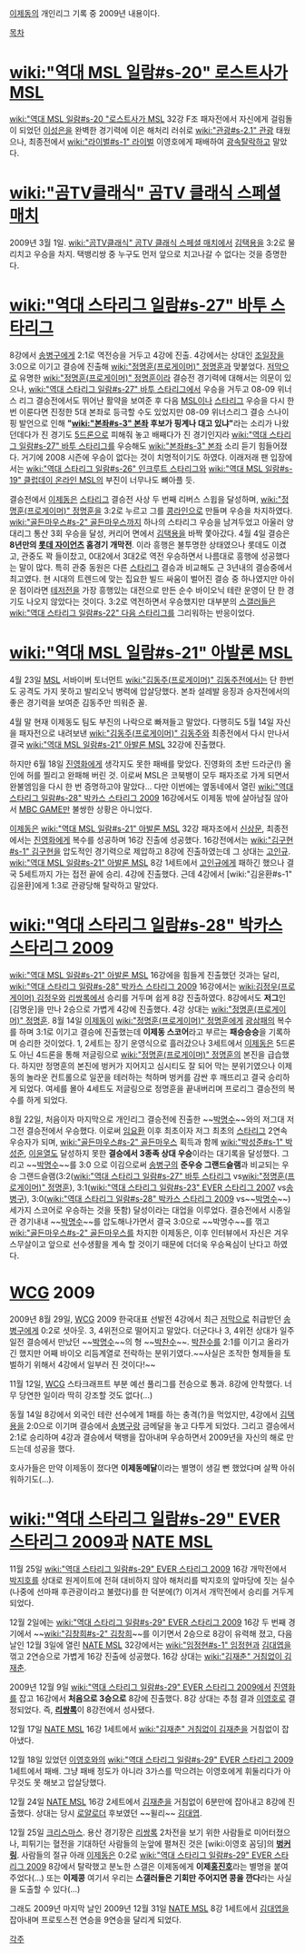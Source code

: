 [[이제동]]의 개인리그 기록 중 2009년 내용이다.

[[목차]]

= [[wiki:"역대 MSL 일람#s-20" 로스트사가 MSL]] =
[[wiki:"역대 MSL 일람#s-20 "로스트사가 MSL]] 32강 F조 패자전에서 자신에게 걸림돌이 되었던 [[이성은]]을 완벽한 경기력에 이은 해처리 러쉬로 [[wiki:"관광#s-2.1" 관광]] 태웠으나, 최종전에서 [[wiki:"라이벌#s-1" 라이벌]] 이영호에게 패배하여 [[광속탈락]]하고 말았다.

= [[wiki:"곰TV클래식" 곰TV 클래식 스페셜 매치]] =
2009년 3월 1일. [[wiki:"곰TV클래식" 곰TV 클래식 스페셜 매치]]에서 [[김택용]]을 3:2로 물리치고 우승을 차지. 택뱅리쌍 중 누구도 먼저 앞으로 치고나갈 수 없다는 것을 증명한다.

= [[wiki:"역대 스타리그 일람#s-27" 바투 스타리그]] =
8강에서 [[송병구]]에게 2:1로 역전승을 거두고 4강에 진출. 4강에서는 상대인 [[조일장]]을 3:0으로 이기고 결승에 진출해 [[wiki:"정명훈(프로게이머)" 정명훈]]과 맞붙었다.
[[저막]]으로 유명한 [[wiki:"정명훈(프로게이머)" 정명훈]]이라 결승전 경기력에 대해서는 의문이 있으나, [[wiki:"역대 스타리그 일람#s-27" 바투 스타리그]]에서 우승을 거두고 08-09 위너스 리그 결승전에서도 뛰어난 활약을 보여준 후 다음 [[MSL]]이나 [[스타리그]] 우승을 다시 한 번 이룬다면 진정한 5대 본좌로 등극할 수도 있었지만 08-09 위너스리그 결승 스나이핑 발언으로 인해 '''"[[wiki:"본좌#s-3" 본좌]] 후보가 핑계나 대고 있냐"'''라는 소리가 나왔던데다가 진 경기도 [[5드론]]으로 피해줘 놓고 배째다가 진 경기인지라 [[wiki:"역대 스타리그 일람#s-27" 바투 스타리그]]를 우승해도 [[wiki:"본좌#s-3" 본좌]] 소리 듣기 힘들어졌다. 
거기에 2008 시즌에 우승이 없다는 것이 치명적이기도 하였다. 이래저래 팬 입장에서는 [[wiki:"역대 스타리그 일람#s-26" 인크루트 스타리그]]와 [[wiki:"역대 MSL 일람#s-19" 클럽데이 온라인 MSL]]의 부진이 너무나도 뼈아플 듯. 

결승전에서 [[이제동]]은 [[스타리그]] 결승전 사상 두 번째 리버스 스윕을 달성하며, [[wiki:"정명훈(프로게이머)" 정명훈]]을 3:2로 누르고 그를 [[콩라인]]으로 만들며 우승을 차지하였다. [[wiki:"골든마우스#s-2" 골든마우스]]까지 하나의 스타리그 우승을 남겨두었고 아울러 양대리그 통산 3회 우승을 달성, 커리어 면에서 [[김택용]]을 바짝 쫓아갔다. 
4월 4일 결승은 '''8년만의 [[롯데 자이언츠]] 홈경기 개막전'''. 이라 흥행은 불투명한 상태였으나 롯데도 이겼고, 관중도 꽉 들이찼고, 0대2에서 3대2로 역전 우승하면서 나름대로 흥행에 성공했다는 말이 많다. 특히 관중 동원은 다른 [[스타리그]] 결승과 비교해도 근 3년내의 결승중에서 최고였다. 현 시대의 트렌드에 맞는 집요한 빌드 싸움이 벌어진 결승 중 하나였지만 아쉬운 점이라면 [[테저전]]을 가장 흥행있는 대전으로 만든 순수 바이오닉 테란 운영이 단 한 경기도 나오지 않았다는 것이다. 3:2로 역전하면서 우승했지만 대부분의 [[스갤]]러들은 [[wiki:"역대 스타리그 일람#s-22" 다음 스타리그]]를 그리워하는 반응이었다.

= [[wiki:"역대 MSL 일람#s-21" 아발론 MSL]] =
4월 23일 [[MSL]] 서바이버 토너먼트 [[wiki:"김동주(프로게이머)" 김동주]]전에서는 단 한번도 공격도 가지 못하고 발리오닉 병력에 압살당했다. 본좌 설레발 응징과 승자전에서의 좋은 경기력을 보여준 김동주만 띄워준 꼴.

4월 말 현재 이제동도 팀도 부진의 나락으로 빠져들고 말았다.
다행히도 5월 14일 자신을 패자전으로 내려보낸 [[wiki:"김동주(프로게이머)" 김동주]]와 최종전에서 다시 만나서 결국 [[wiki:"역대 MSL 일람#s-21" 아발론 MSL]] 32강에 진출했다.

하지만 6월 18일 [[진영화]]에게 생각지도 못한 패배를 맞았다. 진영화의 초반 드라군(!) 올인에 허를 찔리고 완패해 버린 것. 이로써 MSL은 코북뱅이 모두 패자조로 가게 되면서 완불엠임을 다시 한 번 증명하고야 말았다... 다만 이번에는 옆동네에서 열린 [[wiki:"역대 스타리그 일람#s-28" 박카스 스타리그 2009]] 16강에서도 이제동 밖에 살아남질 않아서 [[MBC GAME]]만 불쌍한 상황은 아니었다.

[[이제동]]은 [[wiki:"역대 MSL 일람#s-21" 아발론 MSL]] 32강 패자조에서 [[신상문]], 최종전에서는 [[진영화]]에게 복수를 성공하며 16강 진출에 성공했다. 
16강전에서는 [[wiki:"김구현#s-1" 김구현]]을 압도적인 경기력으로 제압하고 8강에 진출하였는데 그 상대는 [[고인규]]. 
[[wiki:"역대 MSL 일람#s-21" 아발론 MSL]] 8강 1세트에서 [[고인규]]에게 패하긴 했으나 결국 5세트까지 가는 접전 끝에 승리. 4강에 진출했다. 근데 4강에서 [wiki:"김윤환#s-1" 김윤환]에게 1:3로 관광당해 탈락하고 말았다.

= [[wiki:"역대 스타리그 일람#s-28" 박카스 스타리그 2009]] =
[[wiki:"역대 MSL 일람#s-21" 아발론 MSL]] 16강에을 힘들게 진출했던 것과는 달리, [[wiki:"역대 스타리그 일람#s-28" 박카스 스타리그 2009]] 16강에서는 [[wiki:김정우(프로게이머) 김정우]]와 [[리쌍록]]에서 승리를 거두며 쉽게 8강 진출하였다. 
8강에서도 '''저그'''인 [김명운]을 만나 2승으로 가볍게 4강에 진출했다. 4강 상대는 [[wiki:"정명훈(프로게이머)" 정명훈]]. 
8월 14일 [[이제동]]이 [[wiki:"정명훈(프로게이머)" 정명훈]]에게 [[광삼패]]의 복수를 하며 3:1로 이기고 결승에 진출했는데 '''이제동 스코어'''라고 부르는 '''패승승승'''을 기록하며 승리한 것이었다. 
1, 2세트는 장기 운영식으로 흘러갔으나 3세트에서 [[이제동]]은 5드론도 아닌 4드론을 통해 저글링으로 [[wiki:"정명훈(프로게이머)" 정명훈]]의 본진을 급습했다. 하지만 정명훈의 본진에 벙커가 지어지고 심시티도 잘 되어 막는 분위기였으나 이제동의 놀라운 컨트롤으로 일꾼을 테러하는 척하며 벙커를 감싼 후 깨뜨리고 결국 승리하게 되었다. 여세를 몰아 4세트도 저글링으로 정명훈을 끝내버리며 프로리그 결승전의 복수를 하게 되었다.

8월 22일, 처음이자 마지막으로 개인리그 결승전에 진출한 ~~[[박명수]]~~와의 저그대 저그전 결승전에서 우승했다. 이로써 [[임요환]] 이후 최초이자 저그 최초의 [[스타리그]] 2연속 우승자가 되며, [[wiki:"골든마우스#s-2" 골든마우스]] 획득과 함께 [[wiki:"박성준#s-1" 박성준]], [[이윤열]]도 달성하지 못한 '''결승에서 3종족 상대 우승'''이라는 대기록을 달성했다. 그리고 ~~[[박명수]]~~를 3:0 으로 이김으로써 [[송병구]]의 '''준우승 그랜드슬램'''과 비교되는 우승 그랜드슬램(3:2([[wiki:"역대 스타리그 일람#s-27" 바투 스타리그]] vs[[wiki:"정명훈(프로게이머)" 정명훈]]), 3:1([[wiki:"역대 스타리그 일람#s-23" EVER 스타리그 2007]] vs[[송병구]]), 3:0([[wiki:"역대 스타리그 일람#s-28" 박카스 스타리그 2009]] vs~~[[박명수]]~~) 세가지 스코어로 우승하는 것을 뜻함) 달성이라는 대업을 이루었다.
결승전에서 시종일관 경기내내 ~~[[박명수]]~~를 압도해나가면서 결국 3:0으로 ~~박명수~~를 꺾고 [[wiki:"골든마우스#s-2" 골든마우스]]를 차지한 이제동은, 이후 인터뷰에서 자신은 겨우 스무살이고 앞으로 선수생활을 계속 할 것이기 때문에 더더욱 우승욕심이 난다고 하였다.

= [[WCG]] 2009 =
2009년 8월 29일, [[WCG]] 2009 한국대표 선발전 4강에서 최근 [[저막]]으로 취급받던 [[송병구]]에게 0:2로 셧아웃. 3, 4위전으로 떨어지고 말았다. 더군다나 3, 4위전 상대가 일주일전 결승에서 만났던 ~~[[박명수]]~~의 형 ~~[[박찬수]]~~. [[박찬수]]를 2:1를 이기고 올라가긴 했지만 어째 바이오 리듬계열로 전락하는 분위기였다.~~사실은 조작한 형제들을 토벌하기 위해서 4강에서 일부러 진 것이다!~~

11월 12일, [[WCG]] 스타크래프트 부분 예선 풀리그를 전승으로 통과. 8강에 안착했다. 너무 당연한 일이라 딱히 강조할 것도 없다(...)

동월 14일 8강에서 외국인 테란 선수에게 1패를 하는 충격(?)을 먹었지만, 4강에서 [[김택용]]을 2:0으로 이기며 결승에서 [[송병구]]랑 금메달을 놓고 다투게 되었다. 그리고 결승에서 2:1로 승리하며 4강과 결승에서 택뱅을 잡아내며 우승하면서 2009년을 자신의 해로 만드는데 성공을 했다.

호사가들은 만약 이제동이 졌다면 '''이제동메달'''이라는 별명이 생길 뻔 했었다며 살짝 아쉬워하기도(…). 

= [[wiki:"역대 스타리그 일람#s-29" EVER 스타리그 2009]]과 [[NATE MSL]] =
11월 25일 [[wiki:"역대 스타리그 일람#s-29" EVER 스타리그 2009]] 16강 개막전에서 [[박지호]]를 상대로 원게이트에 전혀 대비하지 않아 해처리를 박지호의 앞마당에 짓는 실수 (나중에 선마패 후관광이라고 불렸다)를 한 덕분에(?) 이겨서 개막전에서 승리를 거두게 되었다.

12월 2일에는 [[wiki:"역대 스타리그 일람#s-29" EVER 스타리그 2009]] 16강 두 번째 경기에서 ~~[[wiki:"김창희#s-2" 김창희]]~~를 이기면서 2승으로 8강이 유력해 졌고, 다음날인 12월 3일에 열린 [[NATE MSL]] 32강에서는 [[wiki:"임정현#s-1" 임정현]]과 [[김대엽]]을 꺾고 2연승으로 가볍게 16강 진출에 성공했다. 16강 상대는 [[wiki:"김재춘" 거침없이 김재춘]].

2009년 12월 9일 [[wiki:"역대 스타리그 일람#s-29" EVER 스타리그 2009]]에서 [[진영화]]를 잡고 16강에서 '''처음으로 3승으로''' 8강에 진출했다. 8강 상대는 추첨 결과 [[이영호]]로 결정되었다. 즉, '''[[리쌍록]]'''이 8강전에서 성사됐다. 

12월 17일 [[NATE MSL]] 16강 1세트에서 [[wiki:"김재춘" 거침없이 김재춘]]을 거침없이 잡아냈다.

12월 18일 있었던 [[이영호]]와의 [[wiki:"역대 스타리그 일람#s-29" EVER 스타리그 2009]] 1세트에서 패배. 그냥 패배 정도가 아니라 3가스를 막으려는 이영호에게 휘둘리다가 아무것도 못 해보고 압살당했다. 

12월 24일 [[NATE MSL]] 16강 2세트에서 [[김재춘]]을 거침없이 6분만에 잡아내고 8강에 진출했다. 상대는 당시 [[로얄로더]] 후보였던 ~~윌리~~ [[김대엽]].

12월 25일 [[크리스마스]]. 용산 경기장은 [[리쌍록]] 2차전을 보기 위한 사람들로 미어터졌으나, 피튀기는 혈전을 기대하던 사람들의 눈앞에 펼쳐진 것은 [wiki:이영호 꼼딩]의 '''[[벙커링]]'''. 사람들의 절규 아래 [[이제동]]은 0:2로 [[wiki:"역대 스타리그 일람#s-29" EVER 스타리그 2009]] 8강에서 탈락했고 분노한 스갤은 이제동에게 '''이제[[홍진호]]'''라는 별명을 붙여주었다(...) 또는 '''이제콩''' 여기서 우리는 '''스갤러들은 기회만 주어지면 콩을 깐다'''라는 사실을 도출할 수 있다(...)

그래도 2009년 마지막 날인 2009년 12월 31일 [[NATE MSL]] 8강 1세트에서 [[김대엽]]을 잡아내며 프로토스전 연승을 9연승을 달리게 되었다.

[[각주]]
